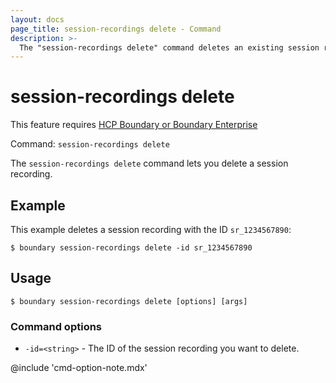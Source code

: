 ```yaml
---
layout: docs
page_title: session-recordings delete - Command
description: >-
  The "session-recordings delete" command deletes an existing session recording resource.
---
```


# session-recordings delete

<EnterpriseAlert product="boundary">This feature requires <a href="https://www.hashicorp.com/products/boundary">HCP Boundary or Boundary Enterprise</a></EnterpriseAlert>

Command: `session-recordings delete`

The `session-recordings delete` command lets you delete a session recording.

## Example

This example deletes a session recording with the ID `sr_1234567890`:

```shell-session
$ boundary session-recordings delete -id sr_1234567890
```

## Usage

<CodeBlockConfig hideClipboard>

```shell-session
$ boundary session-recordings delete [options] [args]
```

</CodeBlockConfig>

### Command options

- `-id=<string>` - The ID of the session recording you want to delete.

@include 'cmd-option-note.mdx'